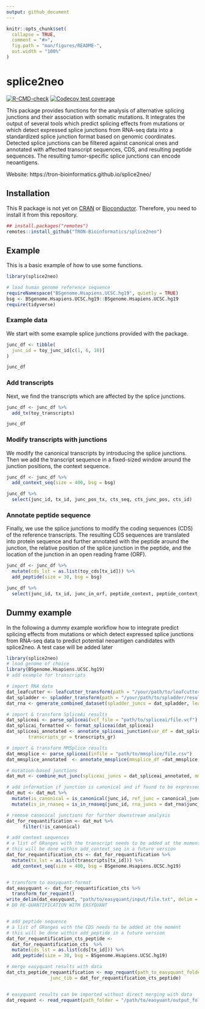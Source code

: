 ```yaml
---
output: github_document
---
```


<!-- README.md is generated from README.Rmd. Please edit that file -->

```r
knitr::opts_chunk$set(
  collapse = TRUE,
  comment = "#>",
  fig.path = "man/figures/README-",
  out.width = "100%"
)
```

# splice2neo

<!-- badges: start -->
[![R-CMD-check](https://github.com/TRON-Bioinformatics/splice2neo/workflows/R-CMD-check/badge.svg)](https://github.com/TRON-Bioinformatics/splice2neo/actions)
[![Codecov test coverage](https://codecov.io/gh/TRON-Bioinformatics/splice2neo/branch/master/graph/badge.svg)](https://codecov.io/gh/TRON-Bioinformatics/splice2neo?branch=master)
<!-- badges: end -->

This package provides functions for the analysis of alternative splicing
junctions and their association with somatic mutations. It integrates the output
of several tools which predict splicing effects from mutations or which detect
expressed splice junctions from RNA-seq data into a standardized splice junction
format based on genomic coordinates. Detected splice junctions can be filtered
against canonical ones and annotated with affected transcript sequences, CDS,
and resulting peptide sequences. The resulting tumor-specific splice junctions
can encode neoantigens.
 
Website: https://tron-bioinformatics.github.io/splice2neo/
 
## Installation

This R package is not yet on [CRAN](https://CRAN.R-project.org) or
[Bioconductor](https://www.bioconductor.org/). Therefore, you need to install it
from this repository. 

```r
## install.packages("remotes")
remotes::install_github("TRON-Bioinformatics/splice2neo")
```

## Example

This is a basic example of how to use some functions.

```r
library(splice2neo)

# load human genome reference sequence
requireNamespace("BSgenome.Hsapiens.UCSC.hg19", quietly = TRUE)
bsg <- BSgenome.Hsapiens.UCSC.hg19::BSgenome.Hsapiens.UCSC.hg19
require(tidyverse)

```

### Example data

We start with some example splice junctions provided with the package.
 
```r
junc_df <- tibble(
  junc_id = toy_junc_id[c(1, 6, 10)]
)

junc_df
```

### Add transcripts 

Next, we find the transcripts which are affected by the splice junctions.

```r
junc_df <- junc_df %>% 
  add_tx(toy_transcripts)

junc_df
```

### Modify transcripts with junctions

We modify the canonical transcripts by introducing the splice junctions. Then we
add the transcript sequence in a fixed-sized window around the junction
positions, the context sequence.


```r
junc_df <- junc_df %>% 
  add_context_seq(size = 400, bsg = bsg)

junc_df %>% 
  select(junc_id, tx_id, junc_pos_tx, cts_seq, cts_junc_pos, cts_id)

```

### Annotate peptide sequence

Finally, we use the splice junctions to modify the coding sequences (CDS) of the
reference transcripts. The resulting CDS sequences are translated into protein
sequence and further annotated with the peptide around the junction, the
relative position of the splice junction in the peptide, and the location of the
junction in an open reading frame (ORF).

```r

junc_df <- junc_df %>% 
  mutate(cds_lst = as.list(toy_cds[tx_id])) %>% 
  add_peptide(size = 30, bsg = bsg)

junc_df %>% 
  select(junc_id, tx_id, junc_in_orf, peptide_context, peptide_context_junc_pos)

```


## Dummy example

In the following a dummy example workflow how to integrate predict splicing effects from mutations or which detect
expressed splice junctions from RNA-seq data to predict potential neoantigen candidates with splice2neo. 
A test case will be added later

```r
library(splice2neo)
# load genome of choice
library(BSgenome.Hsapiens.UCSC.hg19)
# add example for transcripts

# import RNA data
dat_leafcutter <- leafcutter_transform(path = "/your/path/to/leafcutter/results")
dat_spladder <- spladder_transform(path = "/your/path/to/spladder/results")
dat_rna <- generate_combined_dataset(spladder_juncs = dat_spladder, leafcutter_juncs = dat_spladder)

# import & transform SpliceAi results
dat_spliceai <- parse_spliceai(vcf_file = "path/to/spliceai/file.vcf")
dat_splicai_formatted <- format_spliceai(dat_spliceai)
dat_spliceai_annotated <- annotate_spliceai_junction(var_df = dat_splicai_formatted, transcripts = transcripts,
        transcripts_gr = transcripts_gr)

# import & transform MMSplice results
dat_mmsplice <- parse_spliceai(infile = "path/to/mmsplice/file.csv")
dat_mmsplice_annotated  <- annotate_mmsplice(mmsplice_df =dat_mmsplice, transcripts = transcripts)

# mutation-based junctions
dat_mut <- combine_mut_junc(spliceai_juncs = dat_spliceai_annotated, mmsplice_juncs = dat_mmsplice_annotated)

# add information if junction is canonical and if found to be expressed by Spladder or Leafcutter
dat_mut <- dat_mut %>%
  mutate(is_canonical = is_canonical(junc_id, ref_junc = canonical_juncs, exons_gr = transcripts)) %>%
  mutate(is_in_rnaseq = is_in_rnaseq(junc_id, rna_juncs = dat_rna$junc_id))

# remove canonical junctions for further downstream analysis
dat_for_requantification <- dat_mut %>%
      filter(!is_canonical)

# add context sequences
# a list of GRanges with the transcript needs to be added at the moment 
# this will be done within add_context_seq in a future version
dat_for_requantification_cts <- dat_for_requantification %>%
  mutate(tx_lst = as.list(transcripts[tx_id])) %>%
  add_context_seq(size = 400, bsg = BSgenome.Hsapiens.UCSC.hg19)


# transform to easyquant-format
dat_easyquant <- dat_for_requantification_cts %>%
  transform_for_requant()
write_delim(dat_easyquant, "path/to/easyquant/input/file.txt", delim = "\t")
# DO RE-QUANTIFICATION WITH EASYQUANT 


# add peptide sequence
# a list of GRanges with the CDS needs to be added at the moment
# this will be done within add_peptide in a future version
dat_for_requantification_cts_peptide <-
  dat_for_requantification_cts  %>% 
  mutate(cds_lst = as.list(cds[tx_id])) %>% 
  add_peptide(size = 30, bsg = BSgenome.Hsapiens.UCSC.hg19)

# merge easyquant results with data
dat_cts_peptide_requantification <- map_requant(path_to_easyquant_folder = "/path/to/easyuant/output_folder",
                junc_tib = dat_for_requantification_cts_peptide)


# easyquant results can be imported without direct merging with data
dat_requant <- read_requant(path_folder = "/path/to/easyuant/output_folder")
```
